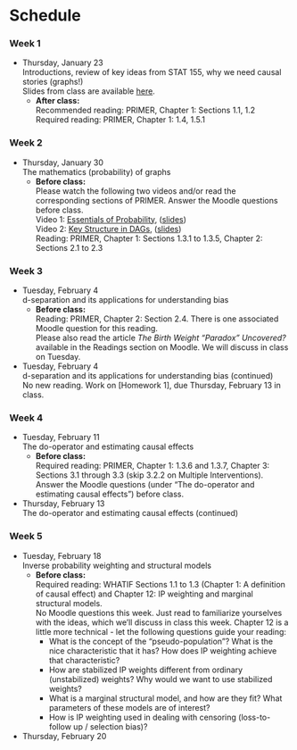 # Schedule {-}

### Week 1 {-}

- Thursday, January 23    
    Introductions, review of key ideas from STAT 155, why we need causal stories (graphs!)    
    Slides from class are available [here](https://docs.google.com/presentation/d/1SNGxtjUwv4T-hDY7fgamMCF0I5-WpzOv6G1jRzw3QhA/edit?usp=sharing).
    - **After class:**    
        Recommended reading: PRIMER, Chapter 1: Sections 1.1, 1.2    
        Required reading: PRIMER, Chapter 1: 1.4, 1.5.1

### Week 2 {-}

- Thursday, January 30    
    The mathematics (probability) of graphs
    - **Before class:**    
        Please watch the following two videos and/or read the corresponding sections of PRIMER. Answer the Moodle questions before class.    
        Video 1: [Essentials of Probability](https://youtu.be/acofPsJDq5Y), ([slides](https://drive.google.com/file/d/1D8abGhrW99kbrlrMeLi3yogfpXwMmBc7/view?usp=sharing))    
        Video 2: [Key Structure in DAGs](https://youtu.be/Mh4G4QgrzYs), ([slides](https://drive.google.com/file/d/1F2hHqMOzyABQ7RH7owUdutWGrsdCR1qu/view?usp=sharing))    
        Reading: PRIMER, Chapter 1: Sections 1.3.1 to 1.3.5, Chapter 2: Sections 2.1 to 2.3

### Week 3 {-}

- Tuesday, February 4    
    d-separation and its applications for understanding bias
    - **Before class:**    
        Reading: PRIMER, Chapter 2: Section 2.4. There is one associated Moodle question for this reading.    
        Please also read the article *The Birth Weight "Paradox" Uncovered?* available in the Readings section on Moodle. We will discuss in class on Tuesday.
- Tuesday, February 4    
    d-separation and its applications for understanding bias (continued)    
    No new reading. Work on [Homework 1], due Thursday, February 13 in class.


### Week 4 {-}

- Tuesday, February 11    
    The do-operator and estimating causal effects    
    - **Before class:**    
        Required reading: PRIMER, Chapter 1: 1.3.6 and 1.3.7, Chapter 3: Sections 3.1 through 3.3 (skip 3.2.2 on Multiple Interventions). Answer the Moodle questions (under "The do-operator and estimating causal effects") before class.
- Thursday, February 13    
    The do-operator and estimating causal effects (continued)


### Week 5 {-}

- Tuesday, February 18    
    Inverse probability weighting and structural models    
    - **Before class:**    
        Required reading: WHATIF Sections 1.1 to 1.3 (Chapter 1: A definition of causal effect) and Chapter 12: IP weighting and marginal structural models.    
        No Moodle questions this week. Just read to familiarize yourselves with the ideas, which we'll discuss in class this week. Chapter 12 is a little more technical - let the following questions guide your reading:    
        - What is the concept of the "pseudo-population"? What is the nice characteristic that it has? How does IP weighting achieve that characteristic?
        - How are stabilized IP weights different from ordinary (unstabilized) weights? Why would we want to use stabilized weights?
        - What is a marginal structural model, and how are they fit? What parameters of these models are of interest?
        - How is IP weighting used in dealing with censoring (loss-to-follow up / selection bias)?
- Thursday, February 20

